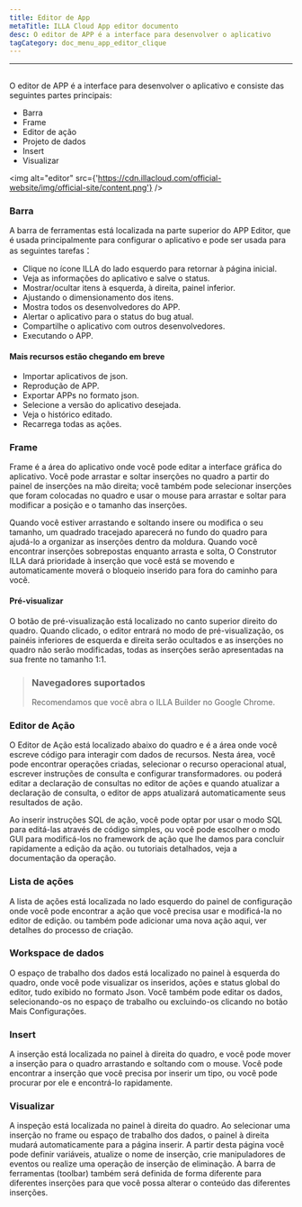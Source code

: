 ```yaml
---
title: Editor de App
metaTitle: ILLA Cloud App editor documento
desc: O editor de APP é a interface para desenvolver o aplicativo
tagCategory: doc_menu_app_editor_clique
---
```


* * *

## <Heading hidden>Editor de aplicativos</Heading>

O editor de APP é a interface para desenvolver o aplicativo e consiste das seguintes partes principais:

-   Barra
-   Frame
-   Editor de ação
-   Projeto de dados
-   Insert
-   Visualizar

<img alt="editor" src={'https://cdn.illacloud.com/official-website/img/official-site/content.png'} />

### Barra

A barra de ferramentas está localizada na parte superior do APP Editor, que é usada principalmente para configurar o aplicativo e pode ser usada para as seguintes tarefas：

-   Clique no ícone ILLA do lado esquerdo para retornar à página inicial.
-   Veja as informações do aplicativo e salve o status.
-   Mostrar/ocultar itens à esquerda, à direita, painel inferior.
-   Ajustando o dimensionamento dos itens.
-   Mostra todos os desenvolvedores do APP.
-   Alertar o aplicativo para o status do bug atual.
-   Compartilhe o aplicativo com outros desenvolvedores.
-   Executando o APP.

#### Mais recursos estão chegando em breve

-   Importar aplicativos de json.
-   Reprodução de APP.
-   Exportar APPs no formato json.
-   Selecione a versão do aplicativo desejada.
-   Veja o histórico editado.
-   Recarrega todas as ações.

[//]: # "[Image]"

### Frame

Frame é a área do aplicativo onde você pode editar a interface gráfica do aplicativo. Você pode arrastar e soltar inserções no quadro a partir do painel de inserções na mão direita; você também pode selecionar inserções que foram colocadas no quadro e usar o mouse para arrastar e soltar para modificar a posição e o tamanho das inserções.

Quando você estiver arrastando e soltando insere ou modifica o seu tamanho, um quadrado tracejado aparecerá no fundo do quadro para ajudá-lo a organizar as inserções dentro da moldura. Quando você encontrar inserções sobrepostas enquanto arrasta e solta, O Construtor ILLA dará prioridade à inserção que você está se movendo e automaticamente moverá o bloqueio inserido para fora do caminho para você.

#### Pré-visualizar

O botão de pré-visualização está localizado no canto superior direito do quadro. Quando clicado, o editor entrará no modo de pré-visualização, os painéis inferiores de esquerda e direita serão ocultados e as inserções no quadro não serão modificadas, todas as inserções serão apresentadas na sua frente no tamanho 1:1.

> ### Navegadores suportados
>
> Recomendamos que você abra o ILLA Builder no Google Chrome.

### Editor de Ação

O Editor de Ação está localizado abaixo do quadro e é a área onde você escreve código para interagir com dados de recursos. Nesta área, você pode encontrar operações criadas, selecionar o recurso operacional atual, escrever instruções de consulta e configurar transformadores. ou poderá editar a declaração de consultas no editor de ações e quando atualizar a declaração de consulta, o editor de apps atualizará automaticamente seus resultados de ação.

Ao inserir instruções SQL de ação, você pode optar por usar o modo SQL para editá-las através de código simples, ou você pode escolher o modo GUI para modificá-los no framework de ação que lhe damos para concluir rapidamente a edição da ação. ou tutoriais detalhados, veja a documentação da operação.

### Lista de ações

A lista de ações está localizada no lado esquerdo do painel de configuração onde você pode encontrar a ação que você precisa usar e modificá-la no editor de edição. ou também pode adicionar uma nova ação aqui, ver detalhes do processo de criação.

### Workspace de dados

O espaço de trabalho dos dados está localizado no painel à esquerda do quadro, onde você pode visualizar os inseridos, ações e status global do editor, tudo exibido no formato Json. Você também pode editar os dados, selecionando-os no espaço de trabalho ou excluindo-os clicando no botão Mais Configurações.

### Insert

A inserção está localizada no painel à direita do quadro, e você pode mover a inserção para o quadro arrastando e soltando com o mouse. Você pode encontrar a inserção que você precisa por inserir um tipo, ou você pode procurar por ele e encontrá-lo rapidamente.

[//]: # "[Image]"

### Visualizar

A inspeção está localizada no painel à direita do quadro. Ao selecionar uma inserção no frame ou espaço de trabalho dos dados, o painel à direita mudará automaticamente para a página inserir. A partir desta página você pode definir variáveis, atualize o nome de inserção, crie manipuladores de eventos ou realize uma operação de inserção de eliminação. A barra de ferramentas (toolbar) também será definida de forma diferente para diferentes inserções para que você possa alterar o conteúdo das diferentes inserções.
